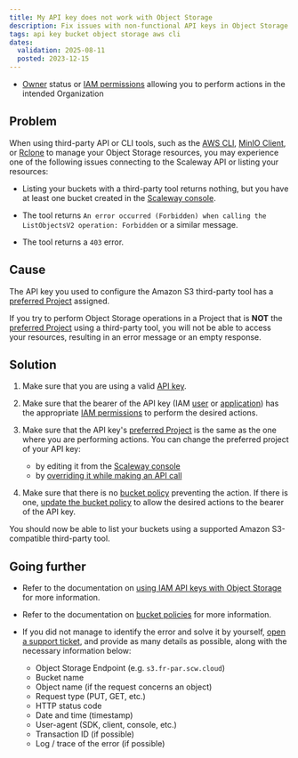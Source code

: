 ```yaml
---
title: My API key does not work with Object Storage
description: Fix issues with non-functional API keys in Object Storage.
tags: api key bucket object storage aws cli
dates:
  validation: 2025-08-11
  posted: 2023-12-15
---
```



<Requirements />

- [Owner](/iam/concepts/#owner) status or [IAM permissions](/iam/concepts/#permission) allowing you to perform actions in the intended Organization

## Problem

When using third-party API or CLI tools, such as the [AWS CLI](/object-storage/api-cli/object-storage-aws-cli/), [MinIO Client](/object-storage/api-cli/installing-minio-client/), or [Rclone](/object-storage/api-cli/installing-rclone/) to manage your Object Storage resources, you may experience one of the following issues connecting to the Scaleway API or listing your resources:

- Listing your buckets with a third-party tool returns nothing, but you have at least one bucket created in the [Scaleway console](https://account.scaleway.com/?service=elementsobject-storage/buckets).

- The tool returns `An error occurred (Forbidden) when calling the ListObjectsV2 operation: Forbidden` or a similar message.

- The tool returns a `403` error.

## Cause

The API key you used to configure the Amazon S3 third-party tool has a [preferred Project](/iam/concepts/#preferred-project) assigned.

If you try to perform Object Storage operations in a Project that is **NOT** the [preferred Project](/iam/concepts/#preferred-project) using a third-party tool, you will not be able to access your resources, resulting in an error message or an empty response.

## Solution

1. Make sure that you are using a valid [API key](https://account.scaleway.com/?service=elementsiam/api-keys).

2. Make sure that the bearer of the API key (IAM [user](/iam/concepts/#user) or [application](/iam/concepts/#application)) has the appropriate [IAM permissions](/iam/how-to/view-permission-sets/) to perform the desired actions.

3. Make sure that the API key's [preferred Project](/iam/concepts/#preferred-project) is the same as the one where you are performing actions. You can change the preferred project of your API key:
    - by editing it from the [Scaleway console](/iam/how-to/manage-api-keys/#how-to-edit-an-api-key)
    - by [overriding it while making an API call](/iam/api-cli/using-api-key-object-storage/#overriding-the-preferred-project-when-making-a-call)
4. Make sure that there is no [bucket policy](/object-storage/concepts/#bucket-policy) preventing the action. If there is one, [update the bucket policy](/object-storage/how-to/create-bucket-policy/) to allow the desired actions to the bearer of the API key.

You should now be able to list your buckets using a supported Amazon S3-compatible third-party tool.

## Going further

- Refer to the documentation on [using IAM API keys with Object Storage](/iam/api-cli/using-api-key-object-storage/) for more information.

- Refer to the documentation on [bucket policies](/object-storage/api-cli/bucket-policy/) for more information.

- If you did not manage to identify the error and solve it by yourself, [open a support ticket](/account/how-to/open-a-support-ticket/), and provide as many details as possible, along with the necessary information below:
    - Object Storage Endpoint (e.g. `s3.fr-par.scw.cloud`)
    - Bucket name
    - Object name (if the request concerns an object)
    - Request type (PUT, GET, etc.)
    - HTTP status code
    - Date and time (timestamp)
    - User-agent (SDK, client, console, etc.)
    - Transaction ID (if possible)
    - Log / trace of the error (if possible)